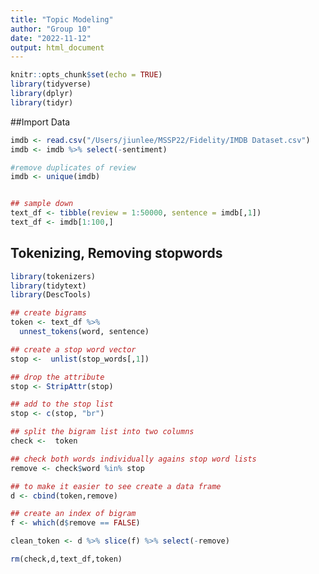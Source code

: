 ```yaml
---
title: "Topic Modeling"
author: "Group 10"
date: "2022-11-12"
output: html_document
---
```


```r
knitr::opts_chunk$set(echo = TRUE)
library(tidyverse)
library(dplyr)
library(tidyr)
```

##Import Data
```r
imdb <- read.csv("/Users/jiunlee/MSSP22/Fidelity/IMDB Dataset.csv")
imdb <- imdb %>% select(-sentiment)

#remove duplicates of review
imdb <- unique(imdb)


## sample down
text_df <- tibble(review = 1:50000, sentence = imdb[,1]) 
text_df <- imdb[1:100,]
```

## Tokenizing, Removing stopwords
```r
library(tokenizers)
library(tidytext)
library(DescTools)

## create bigrams
token <- text_df %>%
  unnest_tokens(word, sentence)

## create a stop word vector
stop <-  unlist(stop_words[,1])

## drop the attribute
stop <- StripAttr(stop)

## add to the stop list
stop <- c(stop, "br")

## split the bigram list into two columns
check <-  token

## check both words individually agains stop word lists
remove <- check$word %in% stop

## to make it easier to see create a data frame
d <- cbind(token,remove)

## create an index of bigram
f <- which(d$remove == FALSE)

clean_token <- d %>% slice(f) %>% select(-remove)

rm(check,d,text_df,token)
```
